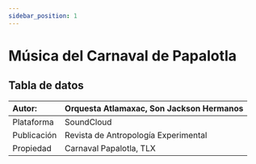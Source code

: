 ```yaml
---
sidebar_position: 1
---
```

# Música del Carnaval de Papalotla

## Tabla de datos

|Autor:|Orquesta Atlamaxac, Son Jackson Hermanos |
|:--|:--|
|Plataforma|SoundCloud|
|Publicación|Revista de Antropología Experimental|
|Propiedad|Carnaval Papalotla, TLX|